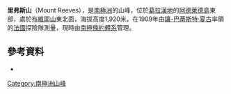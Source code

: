 {{coord|67|7|S|67|58|W|display=title}}

'''里弗斯山'''（Mount Reeves），是[[南極洲|南極洲]]的山峰，位於[[葛拉漢地|葛拉漢地]]的[[阿德萊德島|阿德萊德島]]東部，處於[[布維耶山|布維耶山]]東北面，海拔高度1,920米，在1909年由[[讓-巴蒂斯特·夏古|讓-巴蒂斯特·夏古]]率領的[[法國|法國]]探險隊測量，現時由[[南極條約體系|南極條約體系]]管理。

==參考資料==
*{{usgs-gazetteer}}

{{DEFAULTSORT:Mount Reeves}}
[[Category:南極洲山峰|Category:南極洲山峰]]


{{AdelaideIsland-geo-stub}}